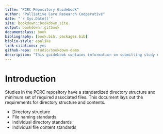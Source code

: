 ```yaml
--- 
title: "PCRC Repository Guidebook"
author: "Palliative Care Research Cooperative"
date: "`r Sys.Date()`"
site: bookdown::bookdown_site
output: bookdown::gitbook
documentclass: book
bibliography: [book.bib, packages.bib]
biblio-style: apalike
link-citations: yes
github-repo: rstudio/bookdown-demo
description: "This guidebook contains information on submitting study data to the PCRC data repository."
---
```


# Introduction

Studies in the PCRC repository have a standardized directory structure and
minimum set of required associated files.  This document lays out the
requirements for directory structure and contents.

- Directory structure
- File naming standards
- Individual directory standards
- Individual file content standards



